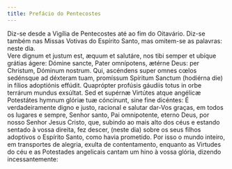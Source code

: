 ```yaml
---
title: Prefácio do Pentecostes
---
```


<aside>
  Diz-se desde a Vigília de Pentecostes até ao fim do Oitavário. Diz-se também
  nas Missas Votivas do Espírito Santo, mas omitem-se as palavras: neste dia.
</aside>

<div class="side-by-side not-content">
  <span>
    Vere dignum et justum est, æquum et salutáre, nos tibi semper et ubíque
    grátias ágere: Dómine sancte, Pater omnípotens, ætérne Deus: per Christum,
    Dóminum nostrum. Qui, ascéndens super omnes cœlos sedénsque ad déxteram
    tuam, promíssum Spíritum Sanctum (hodiérna die) in fílios adoptiónis
    effúdit. Quaprópter profúsis gáudiis totus in orbe terrárum mundus exsúltat.
    Sed et supérnæ Virtútes atque angélicæ Potestátes hymnum glóriæ tuæ
    cóncinunt, sine fine dicéntes:
  </span>
  <span>
    É verdadeiramente digno e justo, racional e salutar dar-Vos graças, em todos
    os lugares e sempre, Senhor santo, Pai omnipotente, eterno Deus, por nosso
    Senhor Jesus Cristo, que, subindo ao mais alto dos céus e estando sentado à
    vossa direita, fez descer, (neste dia) sobre os seus filhos adoptivos o
    Espírito Santo, como havia prometido. Por isso o mundo inteiro, em
    transportes de alegria, exulta de contentamento, enquanto as Virtudes do céu
    e as Potestades angelicais cantam um hino à vossa glória, dizendo
    incessantemente:
  </span>
</div>
